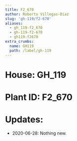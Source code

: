 ```yaml
---
title: F2_670
author: Roberto Villegas-Diaz
slug: 'gh-119/f2-670'
aliases:
  - gh_119-f2_670
  - gh-119-f2-670
  - gh119-f2670
extra_crumbs:
  name: GH119
  path: /label/gh-119
---
```


# **House**: GH_119
# **Plant ID**: F2_670
# **Updates**: 
 - 2020-06-28: Nothing new.
